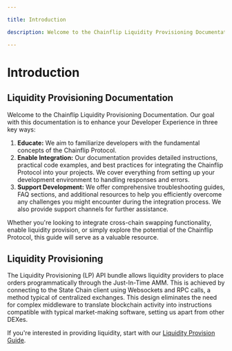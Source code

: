 ```yaml
---

title: Introduction

description: Welcome to the Chainflip Liquidity Provisioning Documentation. Our goal with this documentation is to enhance your Developer Experience with the Chainflip protocol.

---
```


# Introduction

## Liquidity Provisioning Documentation

Welcome to the Chainflip Liquidity Provisioning Documentation. Our goal with this documentation is to enhance your Developer Experience in three key ways:

1. **Educate:** We aim to familiarize developers with the fundamental concepts of the Chainflip Protocol. 
2. **Enable Integration:** Our documentation provides detailed instructions, practical code examples, and best practices for integrating the Chainflip Protocol into your projects. We cover everything from setting up your development environment to handling responses and errors.
3. **Support Development:** We offer comprehensive troubleshooting guides, FAQ sections, and additional resources to help you efficiently overcome any challenges you might encounter during the integration process. We also provide support channels for further assistance.

Whether you're looking to integrate cross-chain swapping functionality, enable liquidity provision, or simply explore the potential of the Chainflip Protocol, this guide will serve as a valuable resource.

## Liquidity Provisioning

The Liquidity Provisioning (LP) API bundle allows liquidity providers to place orders programmatically through the Just-In-Time AMM. This is achieved by connecting to the State Chain client using Websockets and RPC calls, a method typical of centralized exchanges. This design eliminates the need for complex middleware to translate blockchain activity into instructions compatible with typical market-making software, setting us apart from other DEXes.

If you're interested in providing liquidity, start with our [Liquidity Provision Guide](liquidity-provision-basics.mdx).
